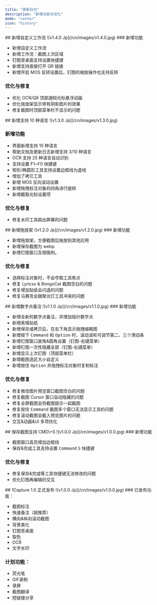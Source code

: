```yaml
---
title: "更新日志"
description: "新增功能与优化"
mode: "center"
icon: "history"
---
```


<Update label="V1.4.0" description="2025/8/29">
  ## 新增自定义工作流

  <Frame>
    ![v1.4.0 Jp](/cn/images/v1.4.0.jpg)
  </Frame>
  <Card title="1Capture 下载" icon="circle-arrow-down" horizontal href="https://apps.apple.com/app/id6742318274">
    
  </Card>
  ### 新增功能

  - 新增自定义工作流
  - 新增工作流：截图上次区域
  - 钉图至桌面支持设置快捷键
  - 新增支持直接打开 QR 链接
  - 新增开启 MOS 反转设置后，钉图的缩放操作也支持反转

  ### 优化与修复

  - 优化 OCR/QR 顶部通知光标悬浮动画
  - 优化拖放架显示带有阴影图片的效果
  - 修复截图时顶部菜单栏不显示的问题
</Update>

<Update label="V1.3.0" description="2025/7/19">
  ## 新增支持 10 种语言

  <Frame>
    ![v1.3.0 Jp](/cn/images/v1.3.0.jpg)
  </Frame>
  
  ### 新增功能

  - 界面新增支持 10 种语言
  - 帮助文档及更新日志新增支持 3/10 种语言
  - OCR 支持 25 种语言自动识别
  - 支持设置 F1~F0 快捷键
  - 矩形/椭圆形工具支持设置边框线为虚线
  - 增加了拷贝工具
  - 新增 MOS 反向滚动设置
  - 新增拖拽标注对象的四角进行旋转
  - 新增截取光标设置项

  ### 优化与修复

  - 修复水印工具超出屏幕的问题
</Update>

<Update label="V1.2.0" description="2025/5/30">
  ## 新增拖放架

  <Frame>
    ![v1.2.0 Jp](/cn/images/v1.2.0.jpg)
  </Frame>
  ### 新增功能

  - 新增拖放架，方便截图后拖放到其他应用
  - 新增保存截图为 webp
  - 新增钉图窗口互相吸附。

  ### 优化与修复

  - 选择标注对象时，不会夺取工具焦点
  - 修复 Lyricsx & BongoCat 截图空白的问题
  - 修复增加贴纸会闪退的问题
  - 修复马赛克会跟聚光灯工具冲突的问题
</Update>

<Update label="v1.1.0" description="2025/4/30">
  ## 新增数字点备注

  <Frame>
    ![v1.1.0 Jp](/cn/images/v1.1.0.jpg)
  </Frame>
  ### 新增功能

  - 新增全新的数字点备注，并增加指针数字点
  - 新增表情贴纸
  - 新增保存或拷贝后，在右下角显示拖拽缩略图
  - 新增按下 <kbd>Command</kbd> 和 <kbd>Option</kbd> 时，滚动滚轮可调节第二、三个滑动条
  - 新增钉图窗口直角&圆角设置（钉图-右键菜单）
  - 新增钉图一次性隐藏全部（钉图-右键菜单）
  - 新增显示上次钉图（顶部菜单栏）
  - 新增截图选区大小自定义
  - 新增按住 <kbd>Option</kbd> 并拖拽标注对象时复制标注

  ### 优化与修复

  - 修复微信图片预览窗口截图空白的问题
  - 修复截图 Cursor 窗口自动隐藏的问题
  - 修复全屏截图会将截图提示一起截图
  - 修复按住 <kbd>Command</kbd> 截图多个窗口无法显示工具的问题
  - 修复滚动截图会截入预览图片的问题
  - 交互&动画&UI 多项优化
</Update>

<Update label="v1.0.1" description="2025/3/19">
  ## 保存截图支持 CMD\+S

  <Frame>
    ![v1.0.0 Jp](/cn/images/v1.0.0.jpg)
  </Frame>
  ### 新增功能

  - 截图窗口高亮增加边框线
  - 保存&完成工具支持设置 <kbd>Command</kbd> <kbd>S</kbd> 快捷键

  ### 优化与修复

  - 修复保存&完成等工具快捷键无法修改的问题
  - 优化钉图再编辑的交互
</Update>

<Update label="v1.0.0" description="2025/3/8">
  ## 1Capture 1.0 正式发布

  <Frame>
    ![v1.0.0 Jp](/cn/images/v1.0.0.jpg)
  </Frame>
  ### 已发布功能：

  - 截图标注
  - 快速备注（超推荐）
  - 横向&纵向滚动截图
  - 背景美化
  - 钉图至桌面
  - 取色
  - OCR
  - 文字水印

  ### 计划功能：

  - 荧光笔
  - GIF录制
  - 录屏
  - 截图翻译
  - 短链接分享
</Update>